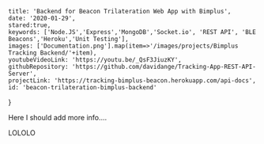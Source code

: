 
    title: 'Backend for Beacon Trilateration Web App with Bimplus',
    date: '2020-01-29',
    stared:true,
    keywords: ['Node.JS','Express','MongoDB','Socket.io', 'REST API', 'BLE Beacons','Heroku','Unit Testing'],
    images: ['Documentation.png'].map(item=>'/images/projects/Bimplus Tracking Backend/'+item),
    youtubeVideoLink: 'https://youtu.be/_QsF3JiuzKY',
    githubRepository: 'https://github.com/davidange/Tracking-App-REST-API-Server',
    projectLink: 'https://tracking-bimplus-beacon.herokuapp.com/api-docs',
    id: 'beacon-trilateration-bimplus-backend'
}



Here I should add more info....

LOLOLO